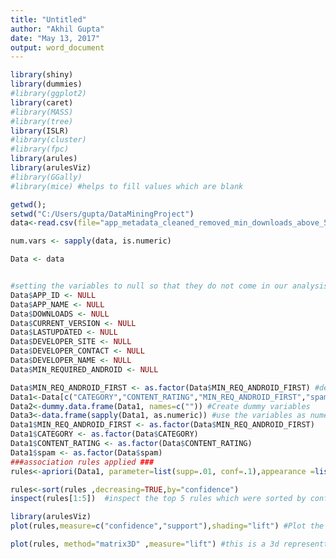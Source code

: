 ```yaml
---
title: "Untitled"
author: "Akhil Gupta"
date: "May 13, 2017"
output: word_document
---
```


```r
library(shiny)
library(dummies) 
#library(ggplot2) 
library(caret) 
#library(MASS) 
#library(tree) 
library(ISLR) 
#library(cluster) 
#library(fpc) 
library(arules) 
library(arulesViz)
#library(GGally)
#library(mice) #helps to fill values which are blank

getwd();
setwd("C:/Users/gupta/DataMiningProject")
data<-read.csv(file="app_metadata_cleaned_removed_min_downloads_above_5m.csv", header=TRUE)  #Reading the dataset

num.vars <- sapply(data, is.numeric)

Data <- data


#setting the variables to null so that they do not come in our analysis. These variables are useless for our computations.
Data$APP_ID <- NULL
Data$APP_NAME <- NULL
Data$DOWNLOADS <- NULL
Data$CURRENT_VERSION <- NULL
Data$LASTUPDATED <- NULL
Data$DEVELOPER_SITE <- NULL
Data$DEVELOPER_CONTACT <- NULL
Data$DEVELOPER_NAME <- NULL
Data$MIN_REQUIRED_ANDROID <- NULL

Data$MIN_REQ_ANDROID_FIRST <- as.factor(Data$MIN_REQ_ANDROID_FIRST) #declare variable as a factor
Data1<-Data[c("CATEGORY","CONTENT_RATING","MIN_REQ_ANDROID_FIRST","spam")] #for the association rules we will consider the following
Data2<-dummy.data.frame(Data1, names=c("")) #Create dummy variables
Data3<-data.frame(sapply(Data1, as.numeric)) #use the variables as numericals
Data1$MIN_REQ_ANDROID_FIRST <- as.factor(Data$MIN_REQ_ANDROID_FIRST)
Data1$CATEGORY <- as.factor(Data$CATEGORY)
Data1$CONTENT_RATING <- as.factor(Data$CONTENT_RATING)
Data1$spam <- as.factor(Data$spam)
###association rules applied ###
rules<-apriori(Data1, parameter=list(supp=.01, conf=.1),appearance =list(default="lhs",rhs="spam=1"), control=list(verbose=F))

rules<-sort(rules ,decreasing=TRUE,by="confidence") 
inspect(rules[1:5])  #inspect the top 5 rules which were sorted by confidence

library(arulesViz)
plot(rules,measure=c("confidence","support"),shading="lift") #Plot the cofidence vs support and shade the life to get a good idea of where the rules range is 

plot(rules, method="matrix3D" ,measure="lift") #this is a 3d representtion of all the antecedents and consequents with lift shown

```

